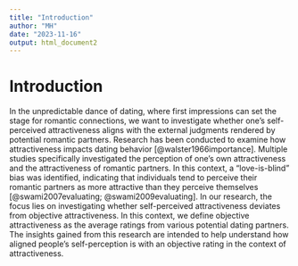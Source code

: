```yaml
---
title: "Introduction"
author: "MH"
date: "2023-11-16"
output: html_document2
---
```


# Introduction

In the unpredictable dance of dating, where first impressions can set the stage for romantic connections, we want to investigate whether one's self-perceived attractiveness aligns with the external judgments rendered by potential romantic partners. Research has been conducted to examine how attractiveness impacts dating behavior [@walster1966importance]. Multiple studies specifically investigated the perception of one's own attractiveness and the attractiveness of romantic partners. In this context, a "love-is-blind" bias was identified, indicating that individuals tend to perceive their romantic partners as more attractive than they perceive themselves [@swami2007evaluating; @swami2009evaluating]. In our research, the focus lies on investigating whether self-perceived attractiveness deviates from objective attractiveness. In this context, we define objective attractiveness as the average ratings from various potential dating partners. The insights gained from this research are intended to help understand how aligned people's self-perception is with an objective rating in the context of attractiveness.
